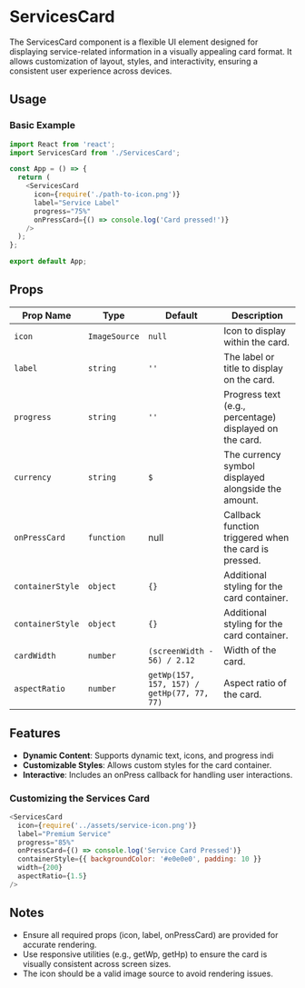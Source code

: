 
# ServicesCard

The ServicesCard component is a flexible UI element designed for displaying service-related information in a visually appealing card format. It allows customization of layout, styles, and interactivity, ensuring a consistent user experience across devices.

## Usage

### Basic Example

```javascript
import React from 'react';
import ServicesCard from './ServicesCard';

const App = () => {
  return (
    <ServicesCard
      icon={require('./path-to-icon.png')}
      label="Service Label"
      progress="75%"
      onPressCard={() => console.log('Card pressed!')}
    />
  );
};

export default App;
```


## Props

| Prop Name            | Type          | Default               | Description                                                |
| -------------------- | ------------- | --------------------- | ---------------------------------------------------------- |
| `icon`          | `ImageSource` | `null`           | Icon to display within the card.   |
| `label`              | `string`      | `''`                  | The label or title to display on the card.                      |
| `progress`              | `string`      | `''`                  | Progress text (e.g., percentage) displayed on the card.                   |
| `currency`              | `string`      | `$`                  | The currency symbol displayed alongside the amount. |
| `onPressCard`           | `function` | null      | Callback function triggered when the card is pressed.    |
| `containerStyle`          | `object`      | `{}`   | Additional styling for the card container.                                   |
| `containerStyle`          | `object`      | `{}`   | Additional styling for the card container.                                   |
| `cardWidth`          | `number`      | `(screenWidth - 56) / 2.12`   | Width of the card.                                  |
| `aspectRatio`          | `number`      | `getWp(157, 157, 157) / getHp(77, 77, 77)`  | Aspect ratio of the card.  

## Features

- **Dynamic Content**: Supports dynamic text, icons, and progress indi
- **Customizable Styles**: Allows custom styles for the card container.
- **Interactive**: Includes an onPress callback for handling user interactions.

### Customizing the Services Card

```javascript
<ServicesCard
  icon={require('../assets/service-icon.png')}
  label="Premium Service"
  progress="85%"
  onPressCard={() => console.log('Service Card Pressed')}
  containerStyle={{ backgroundColor: '#e0e0e0', padding: 10 }}
  width={200}
  aspectRatio={1.5}
/>
```

## Notes


- Ensure all required props (icon, label, onPressCard) are provided for accurate rendering.
- Use responsive utilities (e.g., getWp, getHp) to ensure the card is visually consistent across screen sizes.
- The icon should be a valid image source to avoid rendering issues.
